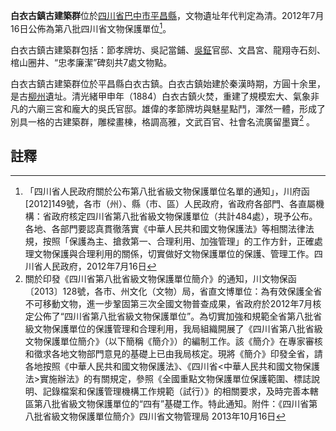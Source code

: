 {{msg:四川省文物保護單位
|名稱 = 白衣古鎮古建築群
|編號 = 269
|圖片 = 
|級別 = S8
|分類 = 
|時代 = [[清代|清代]]
|地点 = [[四川省|四川省]][[巴中市|巴中市]][[平昌縣|平昌縣]]
|坐標 =
|登錄 = 2012年7月16日
}}
'''白衣古鎮古建築群'''位於[[四川省|四川省]][[巴中市|巴中市]][[平昌縣|平昌縣]]，文物遺址年代判定為清。2012年7月16日公佈為第八批四川省文物保護單位<ref>「四川省人民政府關於公布第八批省級文物保護單位名單的通知」，川府函[2012]149號，各市（州）、縣（市、區）人民政府，省政府各部門、各直屬機構：省政府核定四川省第八批省級文物保護單位（共計484處），現予公布。各地、各部門要認真貫徹落實《中華人民共和國文物保護法》等相關法律法規，按照「保護為主、搶救第一、合理利用、加強管理」的工作方針，正確處理文物保護與合理利用的關係，切實做好文物保護單位的保護、管理工作。四川省人民政府，2012年7月16日</ref>。

白衣古鎮古建築群包括：節孝牌坊、吳記當鋪、[[吳鉦|吳鉦]]官邸、文昌宮、龍翔寺石刻、棺山圈井、“忠孝廉潔”碑刻共7處文物點。

白衣古鎮古建築群位於平昌縣白衣古鎮。白衣古鎮始建於秦漢時期，方圓十余里，是古[[柳州|柳州]]遺址。清光緒甲申年（1884）白衣古鎮火焚，重建了規模宏大、氣象非凡的六廟三宮和龐大的吳氏官邸。雄偉的孝節牌坊與魅星點鬥，渾然一體，形成了別具一格的古建築群，雕樑畫棟，格調高雅，文武百官、社會名流廣留墨寶<ref>關於印發《四川省第八批省級文物保護單位簡介》的通知，川文物保函〔2013〕128號，各市、州文化（文物）局，省直文博單位：為有效保護全省不可移動文物，進一步鞏固第三次全國文物普查成果，省政府於2012年7月核定公佈了“四川省第八批省級文物保護單位”。為切實加強和規範全省第八批省級文物保護單位的保護管理和合理利用，我局組織開展了《四川省第八批省級文物保護單位簡介》（以下簡稱《簡介》）的編制工作。該《簡介》在專家審核和徵求各地文物部門意見的基礎上已由我局核定。現將《簡介》印發全省，請各地按照《中華人民共和國文物保護法》、《四川省<中華人民共和國文物保護法>實施辦法》的有關規定，參照《全國重點文物保護單位保護範圍、標誌說明、記錄檔案和保護管理機構工作規範（試行）》的相關要求，及時完善本轄區第八批省級文物保護單位的“四有”基礎工作。特此通知。附件：《四川省第八批省級文物保護單位簡介》四川省文物管理局  2013年10月16日</ref>
。
==註釋==
{{reflist}}
{{文物保護單位小作品}}